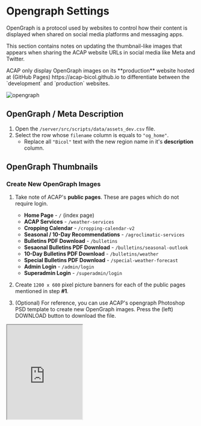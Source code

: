 
# Opengraph Settings

OpenGraph is a protocol used by websites to control how their content is displayed when shared on social media platforms and messaging apps.

This section contains notes on updating the thumbnail-like images that appears when sharing the ACAP website URLs in social media like Meta and Twitter.

<Callout type="info" emoji="ℹ️">
ACAP only display OpenGraph images on its **production** website hosted at (GitHub Pages) https://acap-bicol.github.io to differentiate between the `development` and `production` websites.
</Callout>

<br />

![opengraph](https://firebasestorage.googleapis.com/v0/b/assets-cms.appspot.com/o/users%2FAwryJ0MU8zdxQFh9y0L0x2sSt8z1%2Fc7AY9auOR2eWKe50teiX_thumbnail?alt=media&token=e1f2152e-a093-47f8-82d2-1acbcf36a801)

## OpenGraph / Meta Description

<FileTree>
  <FileTree.Folder name="server" defaultOpen>
    <FileTree.Folder name="src" defaultOpen>
      <FileTree.Folder name="scripts" defaultOpen>
        <FileTree.Folder name="data" defaultOpen>
          <FileTree.File name="assets_dev.csv" />
        </FileTree.Folder>
      </FileTree.Folder>
    </FileTree.Folder>
  </FileTree.Folder>
</FileTree>

1. Open the `/server/src/scripts/data/assets_dev.csv` file.
2. Select the row whose `filename` column is equals to `"og_home"`.
   - Replace all `"Bicol"` text with the new region name in it's **description** column.

## OpenGraph Thumbnails

<Steps>

### Create New OpenGraph Images

1. Take note of ACAP's **public pages**. These are pages which do not require login.
   - **Home Page** - `/` (index page)
   - **ACAP Services** - `/weather-services`
   - **Cropping Calendar** - `/cropping-calendar-v2`
   - **Seasonal / 10-Day Recommendations** - `/agroclimatic-services`
   - **Bulletins PDF Download** - `/bulletins`
   - **Sesaonal Bulletins PDF Download** - `/bulletins/seasonal-outlook`
   - **10-Day Bulletins PDF Download** - `/bulletins/weather`
   - **Special Bulletins PDF Download** - `/special-weather-forecast`
   - **Admin Login** - `/admin/login`
   - **Superadmin Login** - `/superadmin/login`

2. Create `1200 x 600` pixel picture banners for each of the public pages mentioned in step **#1**.

3. (Optional) For reference, you can use ACAP's opengraph Photoshop PSD template to create new OpenGraph images. Press the (left) DOWNLOAD button to download the file.

<iframe
  src="https://acaptutorials.github.io/assets-cms/cards/embed?id=1AzipjfUV5G4rNyYnE6h&ts=1722964533"
  width="200"
  height="250"
/>

4. A total of ten (10) new thumbnail files should be created, continuing from **step #2**. Let us use region 6 for example. Press the (left) DOWNLOAD button to download and view the picture files.

<iframe
  src="https://acaptutorials.github.io/assets-cms/cards/embed?id=l8K7JfYhPcD7LUu26EmJ&ts=1722965055"
  width="200"
  height="250"
/>

### Upload the OpenGraph Images

1. Upload the ten (10) new OpenGraph to an online storage or hosting site. Their online URL should be publicly accessible after upload.

   <Callout>
   ACAP uploaded its OpenGraph images in Firebase Storage.
   </Callout>

2. Take note of the images' online URL after upload.

### Replace the OpenGraph URLs

<FileTree>
  <FileTree.Folder name="server" defaultOpen>
    <FileTree.Folder name="src" defaultOpen>
      <FileTree.Folder name="scripts" defaultOpen>
        <FileTree.Folder name="data" defaultOpen>
          <FileTree.File name="assets_dev.csv" />
        </FileTree.Folder>
      </FileTree.Folder>
    </FileTree.Folder>
  </FileTree.Folder>
</FileTree>

1. Open the `/server/src/scripts/data/assets_dev.csv` file.

2. Replace the `url` column of the rows with column `page = "og"` and whose `filename` column starts with `"og_"` with the new OpenGraph image URLs from [**Upload the OpenGraph Images - step #2**](#upload-the-opengraph-images)

| filename | page name | public page route |
| --- | --- | --- |
| og_home | Home Page | `/` |
| og_services | ACAP Services | `/weather-services` |
| og_calendar | Cropping Calendar | `/cropping-calendar-v2` |
| og_recommendations | Seasonal / 10-Day Recommendations | `/agroclimatic-services` |
| og_bulletins | Bulletins PDF Download | `/bulletins` |
| og_bulletins_10day | 10-Day Bulletins PDF Download | `/bulletins/weather` |
| og_bulletins_seasonal | Sesaonal Bulletins PDF Download | `/bulletins/seasonal-outlook` |
| og_bulletins_typhoon | Special Bulletins PDF Download | `/special-weather-forecast` |
| og_admin | Admin Login | `/admin/login` |
| og_superadmin | Superadmin Login  | `/superadmin/login` |

### Upload the New OpenGraph URLs

Upload the new OpenGraph URLs (in the `assets_dev.csv` CSV file) to the `development` and `production` Firestore database.

1. Update the server `.env` file with the **production** Firebase variables: `FIREBASE_SERVICE_ACC` and `FIREBASE_PRIVATE_KEY`.
2. Run the server NPM script:
   ```bash copy
   npm run seed:11_assets
   ```
3. Update the server `.env` file with the **development** Firebase variables: `FIREBASE_SERVICE_ACC` and `FIREBASE_PRIVATE_KEY`.
4. Re-run the NPM script on **step #2**.
5. Deploy to the `production` environment (after deploying first to the `development` environment since this is part of the deployment process) to view the updates on the live production site.

### Confirm the New OpenGraph Images

1. Load the `production` website on a browser tab after successfully deploying to the production environment on the **Upload the New OpenGraph URLs - step #5**.

2. **Inspect** the web page elements by right-clicking on the page and then selecting the **Inspect** option.

3. Look for the `<meta>` property `property="og:image"` under the `<head>` tag. Its `content` attribute should contain the OpenGraph image URL encoded in the `assets_dev.csv` CSV file.
   ```html copy
   <meta property="og:image" content="https://firebasestorage.googleapis.com/v0/b/amia-cis-dev.appspot.com/o/media%2Fimages%2Fopengraph%2F1200x600%2Fog_home_1200.png?alt=media&token=51f9241c-45da-456e-9906-677c2f8fe93a">
   ```

   ![opegraph-meta-tag](https://firebasestorage.googleapis.com/v0/b/assets-cms.appspot.com/o/users%2FAwryJ0MU8zdxQFh9y0L0x2sSt8z1%2FNq40rjtfmn244wdYV6wy_thumbnail?alt=media&token=258e5813-89b5-43cb-88d3-7195e101d31d)

4. Share one of the public web pages in social media, for example, in a Meta (Facebook) post. Observe if the new Opengraph thumbnails are visible.

   ![social-share](https://firebasestorage.googleapis.com/v0/b/assets-cms.appspot.com/o/users%2FAwryJ0MU8zdxQFh9y0L0x2sSt8z1%2FgvNvEYeKS0HAZNJyqDGb_thumbnail?alt=media&token=5f84128e-7f2c-4882-a270-f432b6b380fe)

   <Callout>
   New OpenGraph thumbnails may take some time to display the latest pictures from some image hosting providers, such as Firebase Storage, depending on its server settings for `maxAge` in seconds, even if its new OpenGrapgh image URL is already visible in the `<meta>` tag from **step #3**.
   </Callout>

</Steps>
